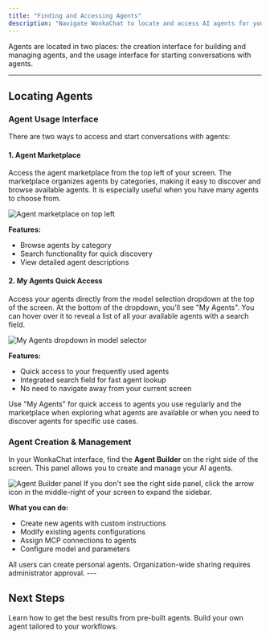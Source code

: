 ```yaml
---
title: "Finding and Accessing Agents"
description: "Navigate WonkaChat to locate and access AI agents for your workflows."
---
```


Agents are located in two places: the creation interface for building and managing agents, and the usage interface for starting conversations with agents.

---

## Locating Agents


### Agent Usage Interface

There are two ways to access and start conversations with agents:

#### 1. Agent Marketplace

Access the agent marketplace from the top left of your screen. The marketplace organizes agents by categories, making it easy to discover and browse available agents. It is especially useful when you have many agents to choose from.

<Frame caption="Agent marketplace location">
<img src="/images/agent-marketplace-location.png" alt="Agent marketplace on top left" />
</Frame>

**Features:**
- Browse agents by category
- Search functionality for quick discovery
- View detailed agent descriptions


#### 2. My Agents Quick Access

Access your agents directly from the model selection dropdown at the top of the screen. At the bottom of the dropdown, you'll see "My Agents". You can hover over it to reveal a list of all your available agents with a search field.

<Frame caption="My Agents quick access in model selector">
<img src="/images/my-agents-dropdown.png" alt="My Agents dropdown in model selector" />
</Frame>

**Features:**
- Quick access to your frequently used agents
- Integrated search field for fast agent lookup
- No need to navigate away from your current screen

<Tip>
Use "My Agents" for quick access to agents you use regularly and the marketplace when exploring what agents are available or when you need to discover agents for specific use cases.
</Tip>

### Agent Creation & Management

In your WonkaChat interface, find the **Agent Builder** on the right side of the screen. This panel allows you to create and manage your AI agents.

<Frame caption="Agent Builder panel location">
<img src="/images/mcp-panel-location.png" alt="Agent Builder panel" />
</Frame>

<Tip>
If you don't see the right side panel, click the arrow icon in the middle-right of your screen to expand the sidebar.
</Tip>


**What you can do:**
- Create new agents with custom instructions
- Modify existing agents configurations
- Assign MCP connections to agents
- Configure model and parameters

<Check>
All users can create personal agents. Organization-wide sharing requires administrator approval.
</Check>
---

## Next Steps

<CardGroup cols={2}>
<Card title="Using Existing Agents" icon="play" href="/ai-agents/using-existing-agents">
Learn how to get the best results from pre-built agents.
</Card>

<Card title="Creating Your First Agent" icon="plus-circle" href="/ai-agents/creating-your-first-agent">
Build your own agent tailored to your workflows.
</Card>
</CardGroup>
